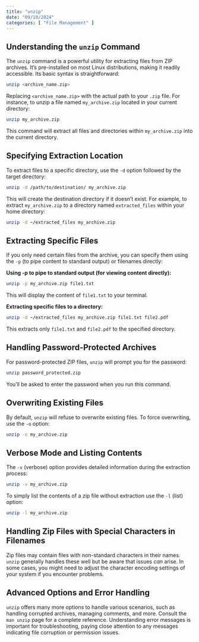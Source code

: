 ```yaml
---
title: "unzip"
date: "09/10/2024"
categories: [ "File Management" ]
---
```

## Understanding the `unzip` Command

The `unzip` command is a powerful utility for extracting files from ZIP archives.  It's pre-installed on most Linux distributions, making it readily accessible.  Its basic syntax is straightforward:

```bash
unzip <archive_name.zip>
```

Replacing `<archive_name.zip>` with the actual path to your `.zip` file.  For instance, to unzip a file named `my_archive.zip` located in your current directory:

```bash
unzip my_archive.zip
```

This command will extract all files and directories within `my_archive.zip` into the current directory.


## Specifying Extraction Location

To extract files to a specific directory, use the `-d` option followed by the target directory:

```bash
unzip -d /path/to/destination/ my_archive.zip
```

This will create the destination directory if it doesn't exist.  For example, to extract `my_archive.zip` to a directory named `extracted_files` within your home directory:

```bash
unzip -d ~/extracted_files my_archive.zip
```


## Extracting Specific Files

If you only need certain files from the archive, you can specify them using the `-p` (to pipe content to standard output) or filenames directly:

**Using -p to pipe to standard output (for viewing content directly):**

```bash
unzip -p my_archive.zip file1.txt
```
This will display the content of `file1.txt`  to your terminal.

**Extracting specific files to a directory:**

```bash
unzip -d ~/extracted_files my_archive.zip file1.txt file2.pdf
```

This extracts only `file1.txt` and `file2.pdf` to the specified directory.


## Handling Password-Protected Archives

For password-protected ZIP files, `unzip` will prompt you for the password:

```bash
unzip password_protected.zip
```

You'll be asked to enter the password when you run this command.


## Overwriting Existing Files

By default, `unzip` will refuse to overwrite existing files. To force overwriting, use the `-o` option:

```bash
unzip -o my_archive.zip
```


## Verbose Mode and Listing Contents

The `-v` (verbose) option provides detailed information during the extraction process:

```bash
unzip -v my_archive.zip
```

To simply list the contents of a zip file without extraction use the `-l` (list) option:

```bash
unzip -l my_archive.zip
```



##  Handling Zip Files with Special Characters in Filenames

Zip files may contain files with non-standard characters in their names.  `unzip` generally handles these well but be aware that issues *can* arise.  In some cases, you might need to adjust the character encoding settings of your system if you encounter problems.

## Advanced Options and Error Handling

`unzip` offers many more options to handle various scenarios, such as handling corrupted archives, managing comments, and more. Consult the `man unzip` page for a complete reference. Understanding error messages is important for troubleshooting, paying close attention to any messages indicating file corruption or permission issues.

